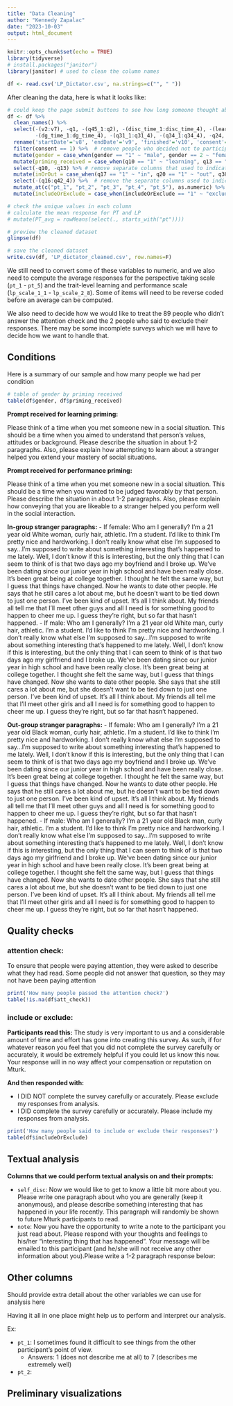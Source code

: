 ```yaml
---
title: "Data Cleaning"
author: "Kennedy Zapalac"
date: "2023-10-03"
output: html_document
---
```


```r
knitr::opts_chunk$set(echo = TRUE)
library(tidyverse)
# install.packages("janitor")
library(janitor) # used to clean the column names
```


```r
df <- read.csv('LP_Dictator.csv', na.strings=c("", " "))
```
After cleaning the data, here is what it looks like:
```r
# could keep the page submit buttons to see how long someone thought about something
df <- df %>% 
  clean_names() %>% 
  select(-(v2:v7), -q1, -(q45_1:q2), -(disc_time_1:disc_time_4), -(learn_time_1:learn_time_4), -(perf_time_1:perf_time_4), -(q18_1:q18_4), -(q21_1:q21_4), -(note_time_1:note_time_4),
         -(dg_time_1:dg_time_4), -(q31_1:q31_4), -(q34_1:q34_4), -q24, -q46) %>% # remove metadata columns
  rename('startDate'='v8', 'endDate'='v9', 'finished'='v10', 'consent'='q44', 'includeOrExclude' = 'q50') %>% 
  filter(consent == 1) %>%  # remove people who decided not to participate , also removes the extra header
  mutate(gender = case_when(gender == "1" ~ "male", gender == 2 ~ "female")) %>% # explicitly code gender 
  mutate(priming_received = case_when(q10 == "1" ~ "learning", q13 == "1" ~ "performance")) %>% # create column indicating priming received
  select(-q10, -q13) %>% # remove separate columns that used to indicate which priming was received
  mutate(inOrOut = case_when(q17 == "1" ~ "in", q20 == "1" ~ "out", q38 == "1" ~ "in", q41 == "1" ~ "out")) %>% # indicate in or out-group condition
  select(-(q16:q42_4)) %>%  # remove the separate columns used to indicate in or out-group
  mutate_at(c("pt_1", "pt_2", "pt_3", "pt_4", "pt_5"), as.numeric) %>% # convert to numeric to calculate the mean
  mutate(includeOrExclude = case_when(includeOrExclude == "1" ~ "exclude", includeOrExclude == "2" ~ "include"))

# check the unique values in each column
# calculate the mean response for PT and LP
# mutate(PT_avg = rowMeans(select(., starts_with("pt"))))

# preview the cleaned dataset
glimpse(df)

# save the cleaned dataset
write.csv(df, 'LP_dictator_cleaned.csv', row.names=F)
```
We still need to convert some of these variables to numeric, and we also need to compute the average responses for the perspective taking scale (`pt_1` - `pt_5`) and the trait-level learning and performance scale (`lp_scale_1_1` - `lp_scale_2_8`). Some of items will need to be reverse coded before an average can be computed.

We also need to decide how we would like to treat the 89 people who didn't answer the attention check and the 2 people who said to exclude their responses. There may be some incomplete surveys which we will have to decide how we want to handle that.

## Conditions
Here is a summary of our sample and how many people we had per condition
```r
# table of gender by priming received
table(df$gender, df$priming_received)
```

**Prompt received for learning priming:**

Please think of a time when you met someone new in a social situation. This should be a time when you aimed to understand that person's values, attitudes or background. Please describe the situation in about 1-2 paragraphs. Also, please explain how attempting to learn about a stranger helped you extend your mastery of social situations.

**Prompt received for performance priming:**

Please think of a time when you met someone new in a social situation. This should be a time when you wanted to be judged favorably by that person. Please describe the situation in about 1-2 paragraphs. Also, please explain how conveying that you are likeable to a stranger helped you perform well in the social interaction.

**In-group stranger paragraphs:**
- If female: Who am I generally? I'm a 21 year old White woman, curly hair, athletic. I'm a student. I'd like to think I'm pretty nice and hardworking. I don't really know what else I'm supposed to say...I’m supposed to write about something interesting that’s happened to me lately. Well, I don’t know if this is interesting, but the only thing that I can seem to think of is that two days ago my boyfriend and I broke up. We’ve been dating since our junior year in high school and have been really close. It’s been great being at college together. I thought he felt the same way, but I guess that things have changed. Now he wants to date other people. He says that he still cares a lot about me, but he doesn’t want to be tied down to just one person. I’ve been kind of upset. It’s all I think about. My friends all tell me that I’ll meet other guys and all I need is for something good to happen to cheer me up. I guess they’re right, but so far that hasn’t happened.
- If male: Who am I generally? I'm a 21 year old White man, curly hair, athletic. I'm a student. I'd like to think I'm pretty nice and hardworking. I don't really know what else I'm supposed to say...I’m supposed to write about something interesting that’s happened to me lately. Well, I don’t know if this is interesting, but the only thing that I can seem to think of is that two days ago my girlfriend and I broke up. We’ve been dating since our junior year in high school and have been really close. It’s been great being at college together. I thought she felt the same way, but I guess that things have changed. Now she wants to date other people. She says that she still cares a lot about me, but she doesn’t want to be tied down to just one person. I’ve been kind of upset. It’s all I think about. My friends all tell me that I’ll meet other girls and all I need is for something good to happen to cheer me up. I guess they’re right, but so far that hasn’t happened.

**Out-group stranger paragraphs:**
- If female: Who am I generally? I'm a 21 year old Black woman, curly hair, athletic. I'm a student. I'd like to think I'm pretty nice and hardworking. I don't really know what else I'm supposed to say...I’m supposed to write about something interesting that’s happened to me lately. Well, I don’t know if this is interesting, but the only thing that I can seem to think of is that two days ago my boyfriend and I broke up. We’ve been dating since our junior year in high school and have been really close. It’s been great being at college together. I thought he felt the same way, but I guess that things have changed. Now he wants to date other people. He says that he still cares a lot about me, but he doesn’t want to be tied down to just one person. I’ve been kind of upset. It’s all I think about. My friends all tell me that I’ll meet other guys and all I need is for something good to happen to cheer me up. I guess they’re right, but so far that hasn’t happened.
- If male: Who am I generally? I'm a 21 year old Black man, curly hair, athletic. I'm a student. I'd like to think I'm pretty nice and hardworking. I don't really know what else I'm supposed to say...I’m supposed to write about something interesting that’s happened to me lately. Well, I don’t know if this is interesting, but the only thing that I can seem to think of is that two days ago my girlfriend and I broke up. We’ve been dating since our junior year in high school and have been really close. It’s been great being at college together. I thought she felt the same way, but I guess that things have changed. Now she wants to date other people. She says that she still cares a lot about me, but she doesn’t want to be tied down to just one person. I’ve been kind of upset. It’s all I think about. My friends all tell me that I’ll meet other girls and all I need is for something good to happen to cheer me up. I guess they’re right, but so far that hasn’t happened.

## Quality checks
### attention check:
To ensure that people were paying attention, they were asked to describe what they had read. Some people did not answer that question, so they may not have been paying attention
```r
print('How many people passed the attention check?')
table(!is.na(df$att_check))
```
### include or exclude:
**Participants read this:** The study is very important to us and a considerable amount of time and effort has gone into creating this survey. As such, if for whatever reason you feel that you did not complete the survey carefully or accurately, it would be extremely helpful if you could let us know this
now. Your response will in no way affect your compensation or reputation on Mturk.

**And then responded with:**

- I  DID NOT complete the survey carefully or accurately. Please exclude my responses from analysis.
- I DID complete the survey carefully or accurately. Please include my responses from analysis.
```r
print('How many people said to include or exclude their responses?')
table(df$includeOrExclude)
```

## Textual analysis
**Columns that we could perform textual analysis on and their prompts:**

- `self_disc`: Now we would like to get to know a little bit more about you. Please write one paragraph about who you are generally (keep it anonymous), and please describe something interesting that has happened in your life recently. This paragraph will randomly be shown to future Mturk participants to read.
- `note`: Now you have the opportunity to write a note to the participant you just read about. Please respond with your thoughts and feelings to his/her "interesting thing that has happened". Your message will be emailed to this participant (and he/she will not receive any other information about you).Please write a 1-2 paragraph response below:

## Other columns
Should provide extra detail about the other variables we can use for analysis here

Having it all in one place might help us to perform and interpret our analysis.

Ex:

- `pt_1`: I sometimes found it difficult to see things from the other participant's point of view.
  - Answers: 1 (does not describe me at all) to 7 (describes me extremely well)
- `pt_2`: 
  

## Preliminary visualizations
```r

```


